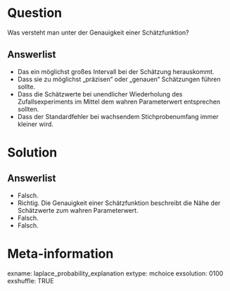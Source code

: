 Question 
======== 

Was versteht man unter der Genauigkeit einer Schätzfunktion?

Answerlist
----------

* Das ein möglichst großes Intervall bei der Schätzung herauskommt.
* Dass sie zu möglichst „präzisen“ oder „genauen“ Schätzungen führen sollte.
* Dass die Schätzwerte bei unendlicher Wiederholung des Zufallsexperiments im Mittel dem wahren Parameterwert entsprechen sollten.
* Dass der Standardfehler bei wachsendem Stichprobenumfang immer kleiner wird.


Solution
========

Answerlist
----------

* Falsch. 
* Richtig. Die Genauigkeit einer Schätzfunktion beschreibt die Nähe der Schätzwerte zum wahren Parameterwert.
* Falsch. 
* Falsch. 

Meta-information
================
exname: laplace_probability_explanation
extype: mchoice 
exsolution: 0100
exshuffle: TRUE
